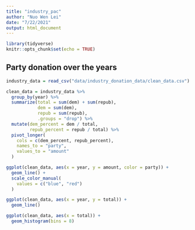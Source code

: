 ```yaml
---
title: "industry_pac"
author: "Nuo Wen Lei"
date: "7/22/2021"
output: html_document
---
```


```r
library(tidyverse)
knitr::opts_chunk$set(echo = TRUE)
```

## Party donation over the years


```r
industry_data = read_csv("data/industry_donation_data/clean_data.csv")

clean_data = industry_data %>% 
  group_by(year) %>% 
  summarize(total = sum(dem) + sum(repub),
            dem = sum(dem),
            repub = sum(repub),
            .groups = "drop") %>%
  mutate(dem_percent = dem / total,
         repub_percent = repub / total) %>% 
  pivot_longer(
    cols = c(dem_percent, repub_percent),
    names_to = "party",
    values_to = "amount"
  )
```

```r
ggplot(clean_data, aes(x = year, y = amount, color = party)) + 
  geom_line() + 
  scale_color_manual(
    values = c("blue", "red")
  )
```

```r
ggplot(clean_data, aes(x = year, y = total)) + 
  geom_line() 
```

```r
ggplot(clean_data, aes(x = total)) +
  geom_histogram(bins = 8)
```




